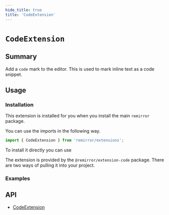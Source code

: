 ```yaml
---
hide_title: true
title: 'CodeExtension'
---
```



# `CodeExtension`

## Summary

Add a `code` mark to the editor. This is used to mark inline text as a code snippet.

## Usage

### Installation

This extension is installed for you when you install the main `remirror` package.

You can use the imports in the following way.

```ts
import { CodeExtension } from 'remirror/extensions';
```

To install it directly you can use

The extension is provided by the `@remirror/extension-code` package. There are two ways of pulling it into your project.

### Examples

<Basic />

## API

- [CodeExtension](../api/extension-code)
